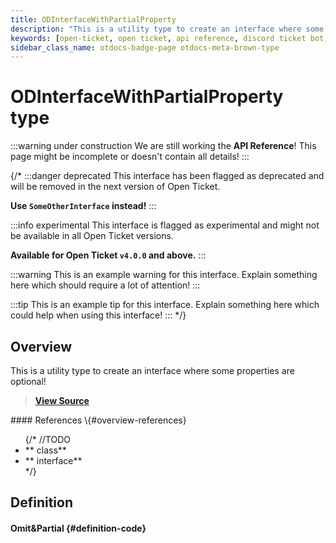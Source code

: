 ```yaml
---
title: ODInterfaceWithPartialProperty
description: "This is a utility type to create an interface where some properties are optional!"
keywords: [open-ticket, open ticket, api reference, discord ticket bot, type]
sidebar_class_name: otdocs-badge-page otdocs-meta-brown-type
---
```

<head>
    <link rel="apple-touch-icon" href="/img/logo_vertical.png"/>
</head>

# ODInterfaceWithPartialProperty <M color="brown">type</M>

:::warning under construction
We are still working the **API Reference**! This page might be incomplete or doesn't contain all details!
:::

{/*
:::danger deprecated
This interface has been flagged as deprecated and will be removed in the next version of Open Ticket.

**Use `SomeOtherInterface` instead!**
:::

:::info experimental
This interface is flagged as experimental and might not be available in all Open Ticket versions.

**Available for Open Ticket `v4.0.0` and above.**
:::

:::warning
This is an example warning for this interface. Explain something here which should require a lot of attention!
:::

:::tip
This is an example tip for this interface. Explain something here which could help when using this interface!
:::
*/}

## Overview
This is a utility type to create an interface where some properties are optional!

> [**View Source**](https://otgithub.dj-dj.be/tree/main/src/core/api/modules/base.ts#L41)

<FlexHorizontal>
<div style={{width:"50%"}}>
    #### References \{#overview-references}
    <ul>
        {/*
        //TODO
        <li>**<code><ApiUrl url="class:ODId" label="api.ODId"/></code> <M color="purple">class</M>**</li>
        <li>**<code><ApiUrl url="interface:ODExampleInterface" label="api.ODExampleInterface"/></code> <M color="gray">interface</M>**</li>
        */}
    </ul>
</div>
</FlexHorizontal>

## Definition
#### <ApiBlock>Omit&Partial</ApiBlock> {#definition-code}
